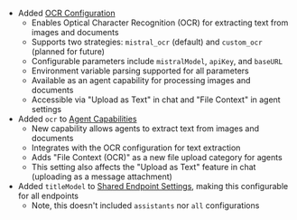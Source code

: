 - Added [OCR Configuration](/docs/configuration/librechat_yaml/object_structure/ocr)
  - Enables Optical Character Recognition (OCR) for extracting text from images and documents
  - Supports two strategies: `mistral_ocr` (default) and `custom_ocr` (planned for future)
  - Configurable parameters include `mistralModel`, `apiKey`, and `baseURL`
  - Environment variable parsing supported for all parameters
  - Available as an agent capability for processing images and documents
  - Accessible via "Upload as Text" in chat and "File Context" in agent settings
- Added `ocr` to [Agent Capabilities](/docs/configuration/librechat_yaml/object_structure/agents#capabilities)
  - New capability allows agents to extract text from images and documents
  - Integrates with the OCR configuration for text extraction
  - Adds "File Context (OCR)" as a new file upload category for agents
  - This setting also affects the "Upload as Text" feature in chat (uploading as a message attachment)
- Added `titleModel` to [Shared Endpoint Settings](), making this configurable for all endpoints
    - Note, this doesn't included `assistants` nor `all` configurations
